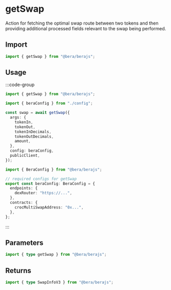 # getSwap

Action for fetching the optimal swap route between two tokens and then providing additional processed fields relevant to the swap being performed.

## Import

```ts
import { getSwap } from "@bera/berajs";
```

## Usage

:::code-group

```ts twoslash [example.ts]
import { getSwap } from "@bera/berajs";

import { beraConfig } from "./config";

const swap = await getSwap({
  args: {
    tokenIn,
    tokenOut,
    tokenInDecimals,
    tokenOutDecimals,
    amount,
  },
  config: beraConfig,
  publicClient,
});
```

```ts twoslash [config.ts] filename="config.ts"
import { BeraConfig } from "@bera/berajs";

// required configs for getSwap
export const beraConfig: BeraConfig = {
  endpoints: {
    dexRouter: "https://...",
  },
  contracts: {
    crocMultiSwapAddress: "0x...",
  },
};
```

:::

## Parameters

```ts
import { type getSwap } from "@bera/berajs";
```

## Returns

```ts
import { type SwapInfoV3 } from "@bera/berajs";
```

